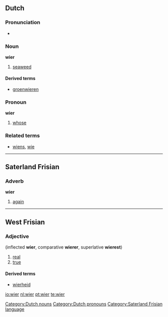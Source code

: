 ==Dutch==

===Pronunciation===
* {{audio|Nl-wier.ogg|audio}}

===Noun===
'''wier''' {{n}}

# [[seaweed]]

====Derived terms====
* [[groenwieren]]

===Pronoun===
'''wier'''

# {{personal|lang=nl}} [[whose]]

===Related terms===
* [[wiens]], [[wie]]

[[Category:Dutch nouns]]
[[Category:Dutch pronouns]]

----

==Saterland Frisian==

===Adverb===
'''wier'''

# [[again]]

[[Category:Saterland Frisian language]]

----

==West Frisian==

===Adjective===
{{infl|fy|adjective}} (inflected '''wier''', comparative '''wierer''', superlative '''wierest''')

# [[real]]
# [[true]]

====Derived terms====

* [[wierheid]]

[[io:wier]]
[[nl:wier]]
[[pt:wier]]
[[te:wier]]